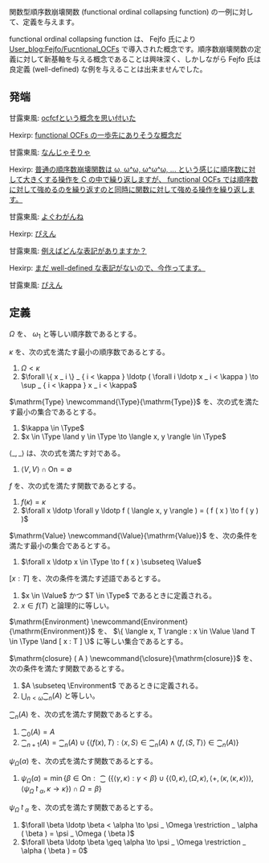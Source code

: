 関数型順序数崩壊関数 (functional ordinal collapsing function) の一例に対して、定義を与えます。

functional ordinal collapsing function は、 Fejfo 氏により [https://googology.wikia.org/wiki/User_blog:Fejfo/Functional_OCFs User_blog:Fejfo/Fucntional_OCFs] で導入された概念です。順序数崩壊関数の定義に対して新基軸を与える概念であることは興味深く、しかしながら Fejfo 氏は良定義 (well-defined) な例を与えることは出来ませんでした。

== 発端 ==

甘露東風: [https://twitter.com/kanrokoti/status/1321043232021565440 ocfcfという概念を思い付いた]

Hexirp: [https://twitter.com/hexirp_prixeh/status/1321044461669920769 functional OCFs の一歩先にありそうな概念だ]

甘露東風: [https://twitter.com/kanrokoti/status/1321046008353075206 なんじゃそりゃ]

Hexirp: [https://twitter.com/hexirp_prixeh/status/1321095616748019721 普通の順序数崩壊関数は ω, ω^ω, ω^ω^ω, ... という感じに順序数に対して大きくする操作を C の中で繰り返しますが、 functional OCFs では順序数に対して強めるのを繰り返すのと同時に関数に対して強める操作を繰り返します。]

甘露東風: [https://twitter.com/kanrokoti/status/1321097253998657542 よぐわがんね]

Hexirp: [https://twitter.com/hexirp_prixeh/status/1321097886386376705 ぴえん]

甘露東風: [https://twitter.com/kanrokoti/status/1321098315228803072 例えばどんな表記がありますか？]

Hexirp: [https://twitter.com/hexirp_prixeh/status/1322171886705369088 まだ well-defined な表記がないので、今作ってます。]

甘露東風: [https://twitter.com/kanrokoti/status/1322175603852767232 ぴえん]

== 定義 ==

\( \Omega \) を、 \( \omega _ 1 \) と等しい順序数であるとする。

\( \kappa \) を、次の式を満たす最小の順序数であるとする。

# \( \Omega < \kappa \)
# \( \forall \{ x _ i \} _ { i < \kappa } \ldotp ( \forall i \ldotp x _ i < \kappa ) \to \sup _ { i < \kappa } x _ i < \kappa \)

\( \mathrm{Type} \newcommand{\Type}{\mathrm{Type}} \) を、次の式を満たす最小の集合であるとする。

# \( \kappa \in \Type \)
# \( x \in \Type \land y \in \Type \to \langle x, y \rangle \in \Type \)

\( \langle \_, \_ \rangle \) は、次の式を満たす対である。

# \( \langle V, V \rangle \cap \mathrm{On} = \emptyset \)

\( f \) を、次の式を満たす関数であるとする。

# \( f ( \kappa ) = \kappa \)
# \( \forall x \ldotp \forall y \ldotp f ( \langle x, y \rangle ) = ( f ( x ) \to f ( y ) ) \)

\( \mathrm{Value} \newcommand{\Value}{\mathrm{Value}} \) を、次の条件を満たす最小の集合であるとする。

# \( \forall x \ldotp x \in \Type \to f ( x ) \subseteq \Value \)

\( [ x : T ] \) を、次の条件を満たす述語であるとする。

# \( x \in \Value \) かつ \( T \in \Type \) であるときに定義される。
# \( x \in f ( T ) \) と論理的に等しい。

\( \mathrm{Environment} \newcommand{Environment}{\mathrm{Environment}} \) を、 \( \{ \langle x, T \rangle : x \in \Value \land T \in \Type \land [ x : T ] \} \) に等しい集合であるとする。

\( \mathrm{closure} ( A ) \newcommand{\closure}{\mathrm{closure}} \) を、次の条件を満たす関数であるとする。

# \( A \subseteq \Environment \) であるときに定義される。
# \( \bigcup _ { n < \omega } \closure _ n ( A ) \) と等しい。

\( \closure _ n ( A ) \) を、次の式を満たす関数であるとする。

# \( \closure _ 0 ( A ) = A \)
# \( \closure _ { n + 1 } ( A ) = \closure _ n ( A ) \cup \{ \langle f ( x ), T \rangle : \langle x, S \rangle \in \closure _ n ( A ) \land \langle f, \langle S, T \rangle \rangle \in \closure _ n ( A ) \} \)

\( \psi _ \Omega ( \alpha ) \) を、次の式を満たす関数であるとする。

# \( \psi _ \Omega ( \alpha ) = \min \{ \beta \in \mathrm{On} : \closure ( \{ \langle \gamma, \kappa \rangle : \gamma < \beta \} \cup \{ \langle 0, \kappa \rangle, \langle \Omega, \kappa \rangle, \langle +, \langle \kappa, \langle \kappa, \kappa \rangle \rangle \rangle, \langle \psi _ \Omega \restriction _ \alpha, \kappa \to \kappa \} ) \cap \Omega = \beta \} \)

\( \psi _ \Omega \restriction _ \alpha \) を、次の式を満たす関数であるとする。

# \( \forall \beta \ldotp \beta < \alpha \to \psi _ \Omega \restriction _ \alpha ( \beta ) = \psi _ \Omega ( \beta ) \)
# \( \forall \beta \ldotp \beta \geq \alpha \to \psi _ \Omega \restriction _ \alpha ( \beta ) = 0 \)

